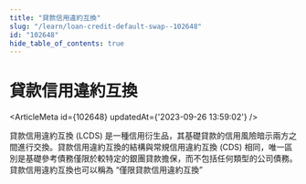 ```yaml
---
title: "貸款信用違約互換"
slug: "/learn/loan-credit-default-swap--102648"
id: "102648"
hide_table_of_contents: true
---
```



# 貸款信用違約互換

<ArticleMeta id={102648} updatedAt={'2023-09-26 13:59:02'} />
<div className='border-solid border-b border-t-0 my-4 border-[var(--ifm-color-gray-300)]' />

貸款信用違約互換 (LCDS) 是一種信用衍生品，其基礎貸款的信用風險暗示兩方之間進行交換。貸款信用違約互換的結構與常規信用違約互換 (CDS) 相同，唯一區別是基礎參考債務僅限於較特定的銀團貸款擔保，而不包括任何類型的公司債務。貸款信用違約互換也可以稱為 “僅限貸款信用違約互換”

